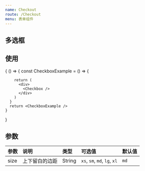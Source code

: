 ```yaml
---
name: Checkout
route: /Checkout
menu: 表单组件
---
```




## 多选框


## 使用
<Playground>
  {
    () => {
      const CheckboxExample = () => {
        
        return (
          <div>
            <Checkbox />
          </div>
        )
      }
      return <CheckboxExample />
    }
  }
</Playground>

## 参数
| 参数 | 说明 | 类型 | 可选值 | 默认值 |
| :--- | :--- | :--- | :---- | :--- |
| size | 上下留白的边距 | String | `xs`, `sm`, `md`, `lg`, `xl` | `md` |


<!-- 

<AtCheckbox
  options={this.checkboxOption}
  selectedList={this.state.checkedList}
  onChange={this.handleChange.bind(this)}
/> -->
<!-- 
<Checkbox>
 
 item
    className: PropTypes.string,
    style: PropTypes.object,
    label: PropTypes.string,
    value: PropTypes.bool,
    disabled: PropTypes.bool,
    onChange: PropTypes.func -->
